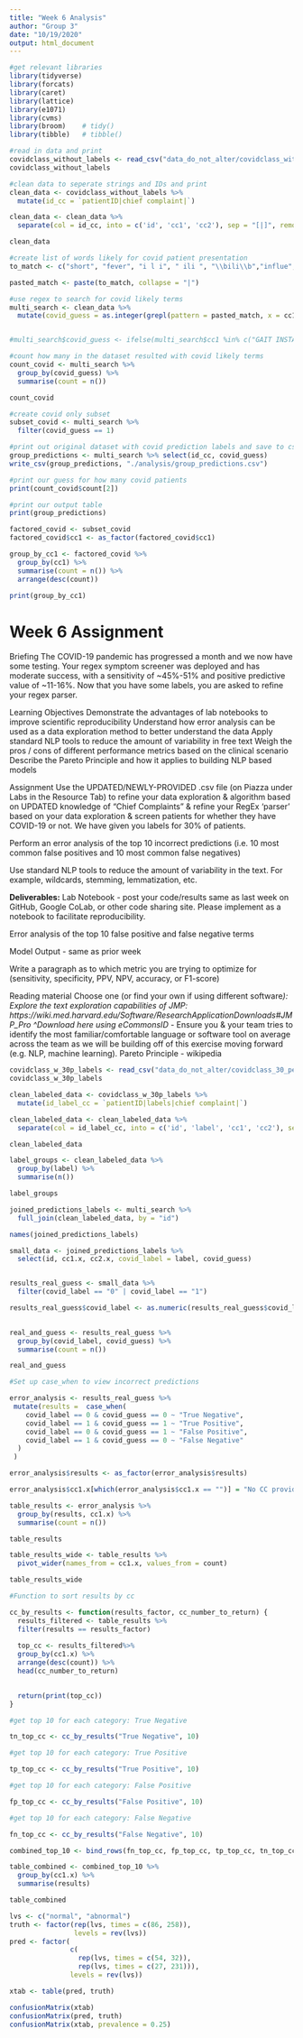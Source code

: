 ```yaml
---
title: "Week 6 Analysis"
author: "Group 3"
date: "10/19/2020"
output: html_document
---
```

```r
#get relevant libraries
library(tidyverse)
library(forcats)
library(caret)
library(lattice)
library(e1071)
library(cvms)
library(broom)    # tidy()
library(tibble)   # tibble()
```


```r
#read in data and print
covidclass_without_labels <- read_csv("data_do_not_alter/covidclass_without_labels.csv")
covidclass_without_labels
```


```r
#clean data to seperate strings and IDs and print
clean_data <- covidclass_without_labels %>%
  mutate(id_cc = `patientID|chief complaint|`) 

clean_data <- clean_data %>%
  separate(col = id_cc, into = c('id', 'cc1', 'cc2'), sep = "[|]", remove = F)

clean_data
```


```r
#create list of words likely for covid patient presentation
to_match <- c("short", "fever", "i l i", " ili ", "\\bili\\b","influe", "covid", "HYPOXIA", "DYSPNEA", "SOB", "cough", "DOE")

pasted_match <- paste(to_match, collapse = "|")
```

```r
#use regex to search for covid likely terms
multi_search <- clean_data %>%
  mutate(covid_guess = as.integer(grepl(pattern = pasted_match, x = cc1, ignore.case = TRUE))) 


#multi_search$covid_guess <- ifelse(multi_search$cc1 %in% c("GAIT INSTABILITY"), multi_search$covid_guess == 0, multi_search$cc1)
```

```r
#count how many in the dataset resulted with covid likely terms
count_covid <- multi_search %>%
  group_by(covid_guess) %>%
  summarise(count = n())

count_covid
```
```r
#create covid only subset
subset_covid <- multi_search %>%
  filter(covid_guess == 1)
```

```r
#print out original dataset with covid prediction labels and save to csv:
group_predictions <- multi_search %>% select(id_cc, covid_guess)
write_csv(group_predictions, "./analysis/group_predictions.csv")

#print our guess for how many covid patients 
print(count_covid$count[2])

#print our output table
print(group_predictions)


```
```r

factored_covid <- subset_covid
factored_covid$cc1 <- as_factor(factored_covid$cc1)

group_by_cc1 <- factored_covid %>% 
  group_by(cc1) %>%
  summarise(count = n()) %>%
  arrange(desc(count))

print(group_by_cc1)

```
# Week 6 Assignment 

Briefing
The COVID-19 pandemic has progressed a month and we now have some testing. Your regex symptom screener was deployed and has moderate success, with a sensitivity of ~45%-51% and positive predictive value of ~11-16%. Now that you have some labels, you are asked to refine your regex parser. 

Learning Objectives
Demonstrate the advantages of lab notebooks to improve scientific reproducibility
Understand how error analysis can be used as a data exploration method to better understand the data
Apply standard NLP tools to reduce the amount of variability in free text
Weigh the pros / cons of different performance metrics based on the clinical scenario
Describe the Pareto Principle and how it applies to building NLP based models

Assignment
Use the UPDATED/NEWLY-PROVIDED .csv file (on Piazza under Labs in the Resource Tab) to refine your data exploration & algorithm based on UPDATED knowledge of “Chief Complaints” & refine your RegEx ‘parser’ based on your data exploration & screen patients for whether they have COVID-19 or not. We have given you labels for 30% of patients. 


Perform an error analysis of the top 10 incorrect predictions (i.e. 10 most common false positives and 10 most common false negatives)

Use standard NLP tools to reduce the amount of variability in the text. For example, wildcards, stemming, lemmatization, etc. 

**Deliverables:**
Lab Notebook - post your code/results same as last week on GitHub, Google CoLab, or other code sharing site. Please implement as a notebook to facilitate reproducibility.

Error analysis of the top 10 false positive and false negative terms

Model Output - same as prior week

Write a paragraph as to which metric you are trying to optimize for (sensitivity, specificity, PPV, NPV, accuracy, or F1-score)

Reading material
Choose one (or find your own if using different software*):
Explore the text exploration capabilities of JMP: https://wiki.med.harvard.edu/Software/ResearchApplicationDownloads#JMP_Pro 
^Download here using eCommonsID
* - Ensure you & your team tries to identify the most familiar/comfortable language or software tool on average across the team as we will be building off of this exercise moving forward (e.g. NLP, machine learning).
Pareto Principle - wikipedia


```r
covidclass_w_30p_labels <- read_csv("data_do_not_alter/covidclass_30_percent_labels.csv")
covidclass_w_30p_labels
```
```r
clean_labeled_data <- covidclass_w_30p_labels %>%
  mutate(id_label_cc = `patientID|labels|chief complaint|`) 

clean_labeled_data <- clean_labeled_data %>%
  separate(col = id_label_cc, into = c('id', 'label', 'cc1', 'cc2'), sep = "[|]", remove = F)

clean_labeled_data
```

```r
label_groups <- clean_labeled_data %>%
  group_by(label) %>%
  summarise(n())

label_groups
```
```r
joined_predictions_labels <- multi_search %>%
  full_join(clean_labeled_data, by = "id")

names(joined_predictions_labels)
```

```r
small_data <- joined_predictions_labels %>%
  select(id, cc1.x, cc2.x, covid_label = label, covid_guess)


results_real_guess <- small_data %>%
  filter(covid_label == "0" | covid_label == "1") 

results_real_guess$covid_label <- as.numeric(results_real_guess$covid_label)
  
```

```r
real_and_guess <- results_real_guess %>%
  group_by(covid_label, covid_guess) %>%
  summarise(count = n())

real_and_guess
```
```r
#Set up case_when to view incorrect predictions

error_analysis <- results_real_guess %>%
 mutate(results =  case_when(
    covid_label == 0 & covid_guess == 0 ~ "True Negative",
    covid_label == 1 & covid_guess == 1 ~ "True Positive",
    covid_label == 0 & covid_guess == 1 ~ "False Positive",
    covid_label == 1 & covid_guess == 0 ~ "False Negative"
  )
 ) 

error_analysis$results <- as_factor(error_analysis$results)

error_analysis$cc1.x[which(error_analysis$cc1.x == "")] = "No CC provided"

table_results <- error_analysis %>%
  group_by(results, cc1.x) %>%
  summarise(count = n())

table_results
```
```r
table_results_wide <- table_results %>%
  pivot_wider(names_from = cc1.x, values_from = count)

table_results_wide
```
```r
#Function to sort results by cc

cc_by_results <- function(results_factor, cc_number_to_return) {
  results_filtered <- table_results %>%
  filter(results == results_factor)
  
  top_cc <- results_filtered%>%
  group_by(cc1.x) %>%
  arrange(desc(count)) %>%
  head(cc_number_to_return)
  

  return(print(top_cc))
}
```

```r
#get top 10 for each category: True Negative

tn_top_cc <- cc_by_results("True Negative", 10)

```

```r
#get top 10 for each category: True Positive

tp_top_cc <- cc_by_results("True Positive", 10)
```

```r
#get top 10 for each category: False Positive

fp_top_cc <- cc_by_results("False Positive", 10)
```

```r
#get top 10 for each category: False Negative

fn_top_cc <- cc_by_results("False Negative", 10)
```
```r
combined_top_10 <- bind_rows(fn_top_cc, fp_top_cc, tp_top_cc, tn_top_cc)

table_combined <- combined_top_10 %>% 
  group_by(cc1.x) %>%
  summarise(results)

table_combined


```
```r
lvs <- c("normal", "abnormal")
truth <- factor(rep(lvs, times = c(86, 258)),
                levels = rev(lvs))
pred <- factor(
               c(
                 rep(lvs, times = c(54, 32)),
                 rep(lvs, times = c(27, 231))),
               levels = rev(lvs))

xtab <- table(pred, truth)

confusionMatrix(xtab)
confusionMatrix(pred, truth)
confusionMatrix(xtab, prevalence = 0.25)
```

